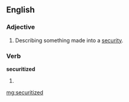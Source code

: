 ==English==

===Adjective===
{{en-adj|-}}

# Describing something made into a [[security]].

===Verb===
'''securitized'''

# {{past of|[[securitize]]}}

[[mg:securitized]]